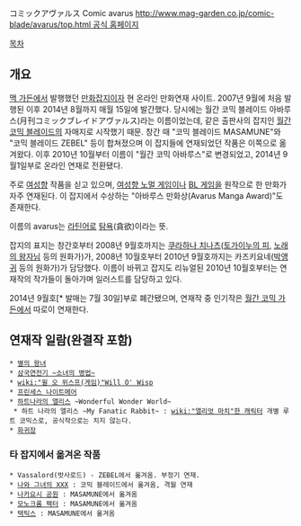 コミックアヴァルス
Comic avarus [[http://www.mag-garden.co.jp/comic-blade/avarus/top.html 공식 홈페이지]]

[[목차]]
== 개요 ==
[[맥 가든]]에서 발행했던 [[만화잡지]]이자 현 온라인 만화연재 사이트. 2007년 9월에 처음 발행된 이후 2014년 8월까지 매월 15일에 발간했다.
당시에는 월간 코믹 블레이드 아바루스(月刊コミックブレイドアヴァルス)라는 이름이었는데, 같은 출판사의 잡지인 [[월간 코믹 블레이드]]의 자매지로 시작했기 때문. 창간 때 "코믹 블레이드 MASAMUNE"와 "코믹 블레이드 ZEBEL" 등이 합쳐졌으며 이 잡지들에 연재되었던 작품은 이쪽으로 옮겨왔다. 이후 2010년 10월부터 이름이 "월간 코믹 아바루스"로 변경되었고, 2014년 9월1일부로 온라인 연재로 전환됐다.

주로 [[여성향]] 작품을 싣고 있으며, [[여성향 노멀 게임]]이나 [[BL 게임]]을 원작으로 한 만화가 자주 연재된다.
이 잡지에서 수상하는 "아바루스 만화상(Avarus Manga Award)"도 존재한다.

이름의 avarus는 [[라틴어]]로 [[탐욕]](貪欲)이라는 뜻.

잡지의 표지는 창간호부터 2008년 9월호까지는 [[쿠라하나 치나츠]]([[토가이누의 피]], [[노래의 왕자님]] 등의 원화가)가, 2008년 10월호부터 2010년 9월호까지는 카즈키요네([[박앵귀]] 등의 원화가)가 담당했다. 이름이 바뀌고 잡지도 리뉴얼된 2010년 10월호부터는 연재작의 작가들이 돌아가며 일러스트를 담당하고 있다.

2014년 9월호[* 발매는 7월 30일]부로 폐간됐으며, 연재작 중 인기작은 [[월간 코믹 가든]]에서 따로이 연재한다.

== 연재작 일람(완결작 포함) ==
 * [[별의 왕녀]]
 * [[삼국연전기 ~소녀의 병법~]]
 * [[wiki:"윌 오 위스프(게임)"Will O' Wisp]]
 * [[프린세스 나이트메어]]
 * [[하트나라의 앨리스]] ~Wonderful Wonder World~
  * 하트 나라의 앨리스 ~My Fanatic Rabbit~ : [[wiki:"엘리엇 마치"한 캐릭터]] 개별 루트 코믹스로, 공식작으로는 치지 않는다.
 * [[화귀장]]

=== 타 잡지에서 옮겨온 작품 ===
 * Vassalord(밧사로드) - ZEBEL에서 옮겨옴. 부정기 연재.
 * [[나와 그녀의 XXX]] : 코믹 블레이드에서 옮겨옴, 격월 연재
 * [[나카요시 공원]] : MASAMUNE에서 옮겨옴
 * [[모노크롬 팩터]] : MASAMUNE에서 옮겨옴
 * [[택틱스]] : MASAMUNE에서 옮겨옴
